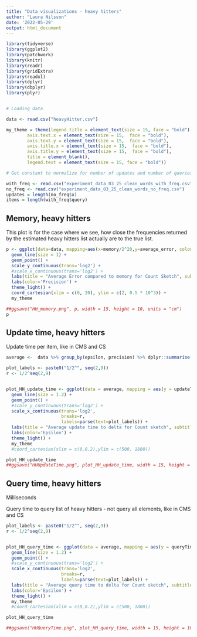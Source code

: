```yaml
---
title: "Data visualizations - heavy hitters"
author: "Laura Nilsson"
date: '2022-05-29'
output: html_document
---
```


```r
library(tidyverse)
library(ggplot2)
library(patchwork)
library(knitr)
library(readr)
library(gridExtra)
library(readxl)
library(dplyr)
library(dbplyr)
library(plyr)


# Loading data

data <- read.csv("heavyHitter.csv")
```

```r
my_theme = theme(legend.title = element_text(size = 15, face = "bold"),
        axis.text.x = element_text(size = 15,  face = "bold"),
        axis.text.y = element_text(size = 15,  face = "bold"),
        axis.title.x = element_text(size = 15,  face = "bold"),
        axis.title.y = element_text(size = 15,  face = "bold"),
        title = element_blank(),
        legend.text = element_text(size = 15, face = "bold"))

```

```r
# Get constant to normalize for number of updates and number of queries:

with_freq <- read.csv("experiment_data_03_25_clean_words_with_freq.csv")
no_freq <- read.csv("experiment_data_03_25_clean_words_no_freq.csv")
updates = length(no_freq$x)
items = length(with_freq$query)
```


## Memory, heavy hitters

This plot is for the case where we see, how close the frequencies returned by the estimated heavy hitters list actually are to the true list. 

```r
p <- ggplot(data=data, mapping=aes(x=memory/2^20,y=average_error, colour = factor(precision), group = precision)) +
  geom_line(size = 1) +
  geom_point() +
  scale_y_continuous(trans='log2') +
  #scale_x_continuous(trans='log2') +
  labs(title = "Average Error compared to memory for Count Sketch", subtitle = "", x="Memory used (MB)", y="Average Error") +
  labs(color='Precision') +
  theme_light() +
  coord_cartesian(xlim = c(0, 20), ylim = c(2, 0.5 * 10^3)) +
  my_theme

##ggsave("HH_memory.png", p, width = 15, height = 10, units = "cm")
p
```


## Update time, heavy hitters

Update time per item, like in CMS and CS

```r
average <-  data %>% group_by(epsilon, precision) %>% dplyr::summarise(across(where(is.numeric), mean))  # not grouping by u, as it is the same throughout
```

```r
plot_labels <- paste0("1/2^", seq(2,9))
r <- 1/2^seq(2,9)


plot_HH_update_time <- ggplot(data = average, mapping = aes(y = updateTime/updates * 1000, x = 1/precision, colour = factor(epsilon), group = epsilon)) +
  geom_line(size = 1.2) +
  geom_point() +
  #scale_y_continuous(trans='log2') +
  scale_x_continuous(trans='log2',
                     breaks=r,
                     labels=parse(text=plot_labels)) +
  labs(title = "Average update time to delta for Count sketch", subtitle = "", x="precision", y="Average update time\n(microseconds)") +
  labs(color='Epsilon') +
  theme_light() +
  my_theme 
  #coord_cartesian(xlim = c(0,0.2),ylim = c(500, 1800))

plot_HH_update_time
##ggsave("HHUpdateTime.png", plot_HH_update_time, width = 15, height = 10, units = "cm")
```


## Query time, heavy hitters


Milliseconds

Query time to query list of heavy hitters - not query all elements, like in CMS and CS

```r
plot_labels <- paste0("1/2^", seq(2,9))
r <- 1/2^seq(2,9)


plot_HH_query_time <- ggplot(data = average, mapping = aes(y = queryTime, x = 1/precision, colour = factor(epsilon), group = epsilon)) +
  geom_line(size = 1.2) +
  geom_point() +
  #scale_y_continuous(trans='log2') +
  scale_x_continuous(trans='log2',
                     breaks=r,
                     labels=parse(text=plot_labels)) +
  labs(title = "Average query time to delta for Count sketch", subtitle = "", x="precision", y="Query time (milliseconds)") +
  labs(color='Epsilon') +
  theme_light() +
  my_theme 
  #coord_cartesian(xlim = c(0,0.2),ylim = c(500, 1800))

plot_HH_query_time

##ggsave("HHQueryTime.png", plot_HH_query_time, width = 15, height = 10, units = "cm")

```
















